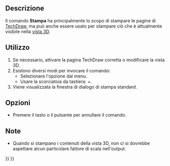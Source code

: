 <languages/>

{{Docnav/it
|[[Std_ProjectInfo/it|Informazioni sul progetto]]
|[[Std_PrintPreview/it|Anteprima di stampa]]
|[[Std_File_Menu/it|Menu File]]
|IconL=Std_ProjectInfo.svg
|IconR=Std_PrintPreview.svg
|IconC=Freecad.svg
}}

{{GuiCommand/it
|Name=Std_Print
|Name/it=Stampa
|MenuLocation=File → Stampa...
|Workbenches=Tutti
|Shortcut={{KEY|Ctrl}}+{{KEY|P}}
|SeeAlso=[[Std_PrintPreview/it|Anteprima di stampa]], [[Std_PrintPdf/it|Esporta PDF]], [[Std_Export/it|Esporta]], [[Std_ViewScreenShot/it|Cattura schermata]]
}}

<span id="Description"></span>
==Descrizione==

Il comando '''Stampa''' ha principalmente lo scopo di stampare le pagine di [[TechDraw_Workbench/it|TechDraw]], ma può anche essere usato per stampare ciò che è attualmente visibile nella [[3D_view/it|vista 3D]].

<span id="Usage"></span>
==Utilizzo==

# Se necessario, attivare la pagina TechDraw corretta o modificare la vista 3D.
# Esistono diversi modi per invocare il comando:
#* Selezionare l'opzione {{MenuCommand|File → [[Image:Std_Print.svg|16px]] Stampa...}} dal menu.
#* Usare la scorciatoia da tastiera: {{KEY|Ctrl}}+{{KEY|P}}.
# Viene visualizzata la finestra di dialogo di stampa standard.

<span id="Options"></span>
==Opzioni==

* Premere il tasto {{KEY|Esc}} o il pulsante {{Button|Annulla}} per annullare il comando.

<span id="Notes"></span>
==Note==

* Quando si stampano i contenuti della vista 3D, non ci si dovrebbe aspettare alcun particolare fattore di scala nell'output.


{{Docnav/it
|[[Std_ProjectInfo/it|Informazioni sul progetto]]
|[[Std_PrintPreview/it|Anteprima di stampa]]
|[[Std_File_Menu/it|Menu File]]
|IconL=Std_ProjectInfo.svg
|IconR=Std_PrintPreview.svg
|IconC=Freecad.svg
}}

{{Std_Base_navi{{#translation:}}}}
{{Userdocnavi{{#translation:}}}}